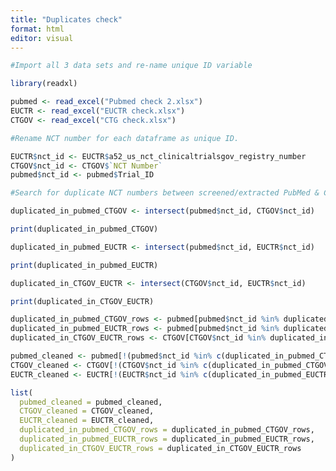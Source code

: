 ```yaml
---
title: "Duplicates check"
format: html
editor: visual
---
```


```r

#Import all 3 data sets and re-name unique ID variable

library(readxl)

pubmed <- read_excel("Pubmed check 2.xlsx")
EUCTR <- read_excel("EUCTR check.xlsx")
CTGOV <- read_excel("CTG check.xlsx")

#Rename NCT number for each dataframe as unique ID.

EUCTR$nct_id <- EUCTR$a52_us_nct_clinicaltrialsgov_registry_number
CTGOV$nct_id <- CTGOV$`NCT Number`
pubmed$nct_id <- pubmed$Trial_ID

```

```r

#Search for duplicate NCT numbers between screened/extracted PubMed & CTGOV screened:

duplicated_in_pubmed_CTGOV <- intersect(pubmed$nct_id, CTGOV$nct_id)

print(duplicated_in_pubmed_CTGOV)

```

```r

duplicated_in_pubmed_EUCTR <- intersect(pubmed$nct_id, EUCTR$nct_id)

print(duplicated_in_pubmed_EUCTR)

```

```r

duplicated_in_CTGOV_EUCTR <- intersect(CTGOV$nct_id, EUCTR$nct_id)

print(duplicated_in_CTGOV_EUCTR)

```

```r

duplicated_in_pubmed_CTGOV_rows <- pubmed[pubmed$nct_id %in% duplicated_in_pubmed_CTGOV, ]
duplicated_in_pubmed_EUCTR_rows <- pubmed[pubmed$nct_id %in% duplicated_in_pubmed_EUCTR, ]
duplicated_in_CTGOV_EUCTR_rows <- CTGOV[CTGOV$nct_id %in% duplicated_in_CTGOV_EUCTR, ]

```

```r

pubmed_cleaned <- pubmed[!(pubmed$nct_id %in% c(duplicated_in_pubmed_CTGOV, duplicated_in_pubmed_EUCTR)), ]
CTGOV_cleaned <- CTGOV[!(CTGOV$nct_id %in% c(duplicated_in_pubmed_CTGOV, duplicated_in_CTGOV_EUCTR)), ]
EUCTR_cleaned <- EUCTR[!(EUCTR$nct_id %in% c(duplicated_in_pubmed_EUCTR, duplicated_in_CTGOV_EUCTR)), ]

```

```r

list(
  pubmed_cleaned = pubmed_cleaned,
  CTGOV_cleaned = CTGOV_cleaned,
  EUCTR_cleaned = EUCTR_cleaned,
  duplicated_in_pubmed_CTGOV_rows = duplicated_in_pubmed_CTGOV_rows,
  duplicated_in_pubmed_EUCTR_rows = duplicated_in_pubmed_EUCTR_rows,
  duplicated_in_CTGOV_EUCTR_rows = duplicated_in_CTGOV_EUCTR_rows
)

```

